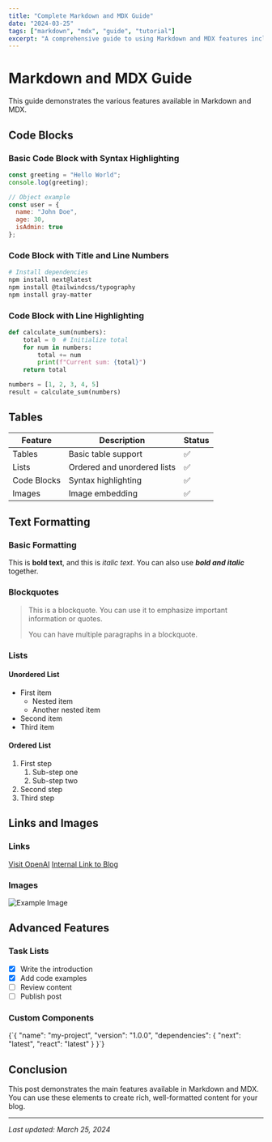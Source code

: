 ```yaml
---
title: "Complete Markdown and MDX Guide"
date: "2024-03-25"
tags: ["markdown", "mdx", "guide", "tutorial"]
excerpt: "A comprehensive guide to using Markdown and MDX features including code blocks, tables, and more"
---
```


# Markdown and MDX Guide

This guide demonstrates the various features available in Markdown and MDX.

## Code Blocks

### Basic Code Block with Syntax Highlighting

```javascript
const greeting = "Hello World";
console.log(greeting);

// Object example
const user = {
  name: "John Doe",
  age: 30,
  isAdmin: true
};
```

### Code Block with Title and Line Numbers

```bash
# Install dependencies
npm install next@latest
npm install @tailwindcss/typography
npm install gray-matter
```

### Code Block with Line Highlighting

```python
def calculate_sum(numbers):
    total = 0  # Initialize total
    for num in numbers:  
        total += num     
        print(f"Current sum: {total}")
    return total

numbers = [1, 2, 3, 4, 5]
result = calculate_sum(numbers)
```

## Tables

| Feature | Description | Status |
|---------|------------|--------|
| Tables | Basic table support | ✅ |
| Lists | Ordered and unordered lists | ✅ |
| Code Blocks | Syntax highlighting | ✅ |
| Images | Image embedding | ✅ |

## Text Formatting

### Basic Formatting

This is **bold text**, and this is *italic text*.
You can also use ***bold and italic*** together.

### Blockquotes

> This is a blockquote. You can use it to emphasize important information or quotes.
>
> You can have multiple paragraphs in a blockquote.

### Lists

#### Unordered List
- First item
  - Nested item
  - Another nested item
- Second item
- Third item

#### Ordered List
1. First step
   1. Sub-step one
   2. Sub-step two
2. Second step
3. Third step

## Links and Images

### Links
[Visit OpenAI](https://openai.com)
[Internal Link to Blog](/blog)

### Images
![Example Image](/images/example.png)

## Advanced Features

### Task Lists

- [x] Write the introduction
- [x] Add code examples
- [ ] Review content
- [ ] Publish post

### Custom Components

<CodeBlock language="json" title="package.json">
{`{
  "name": "my-project",
  "version": "1.0.0",
  "dependencies": {
    "next": "latest",
    "react": "latest"
  }
}`}
</CodeBlock>

## Conclusion

This post demonstrates the main features available in Markdown and MDX. You can use these elements to create rich, well-formatted content for your blog.

---

*Last updated: March 25, 2024*